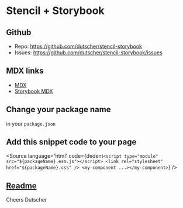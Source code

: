 
<Meta title="Let's Go" />

# Stencil + Storybook

## Github
- Repo: https://github.com/dutscher/stencil-storybook
- Issues: https://github.com/dutscher/stencil-storybook/issues

## MDX links
- [MDX](https://mdxjs.com/getting-started)
- [Storybook MDX](https://storybook.js.org/docs/react/api/mdx)

## Change your package name
in your `package.json`

## Add this snippet code to your page
<Source
  language='html'
  code={dedent`
     <script type="module" src="${packageName}.esm.js"></script>
     <link rel="stylesheet" href="${packageName}.css" />
     <my-component ...></my-component>
  `}
/>

## [Readme](https://github.com/dutscher/stencil-storybook/blob/main/README.md)
<Source
  language='markdown'
  code={markdown}
/>

Cheers
Dutscher
